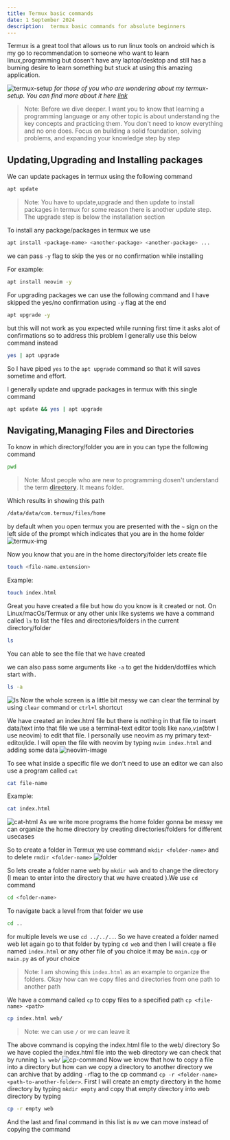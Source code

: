 ```yaml
--- 
title: Termux basic commands
date: 1 September 2024
description:  termux basic commands for absolute beginners 
--- 
```


Termux is a great tool that allows us to run linux tools on android which is my go to recommendation to someone who want to learn linux,programming but dosen't have any laptop/desktop and still has a burning desire to learn something but stuck at using this amazing application.

![termux-setup](https://github.com/Srinath10X/termux-setup/blob/main/.github/assets/termux-setup.jpg?raw=true)
*for those of you who are wondering about my termux-setup. You can find more about it here [link](https://github.com/Srinath10X/termux-setup)*

> Note: Before we dive deeper. I want you to know that learning a programming language or any other topic is about understanding the key concepts and practicing them. You don't need to know everything and no one does. Focus on building a solid foundation, solving problems, and expanding your knowledge step by step 

## Updating,Upgrading and Installing packages
We can update packages in termux using the following command
```bash
apt update
```
> Note: You have to update,upgrade and then update to install packages in termux for some reason there is another update step. The upgrade step is below the installation section

To install any package/packages in termux we use 
```bash
apt install <package-name> <another-package> <another-package> ...
```
we can pass `-y` flag to skip the yes or no confirmation while installing 

For example:
```bash
apt install neovim -y
```
For upgrading packages we can use the following command and I have skipped the yes/no confirmation using `-y` flag at the end
```bash
apt upgrade -y
```
but this will not work as you expected while running first time it asks alot of confirmations so to address this problem I generally use this below command instead
```bash
yes | apt upgrade
```
So I have piped `yes` to the `apt upgrade` command so that it will saves sometime and effort.

I generally update and upgrade packages in termux with this single command
```bash
apt update && yes | apt upgrade 
```
## Navigating,Managing Files and Directories

To know in which directory/folder you are in you can type the following command

```bash
pwd
```
> Note: Most people who are new to programming dosen't understand the term <u>**directory**</u>. It means folder.

Which results in showing this path
```bash
/data/data/com.termux/files/home
```
by default when you open termux you are presented with the `~` sign on the left side of the prompt which indicates that you are in the home folder 
![termux-img](https://github.com/Srinath10X/personal-blog/blob/assets/Blog/termux/pwd.png?raw=true)

Now you know that you are in the home directory/folder lets create file 
```bash
touch <file-name.extension>
```
Example: 
```bash
touch index.html
```
Great you have created a file but how do you know is it created or not. On Linux/macOs/Termux or any other unix like systems we have a command called `ls` to list the files and directories/folders in the current directory/folder
```bash
ls
```
You can able to see the file that we have created

we can also pass some arguments like `-a` to get the hidden/dotfiles which start with`.`
```bash
ls -a
```
![ls](https://github.com/Srinath10X/personal-blog/blob/assets/Blog/termux/create-file.png?raw=true)
Now the whole screen is a little bit messy we can clear the terminal by using `clear` command or `ctrl+l` shortcut

We have created an index.html file but there is nothing in that file to insert data/text into that file we use a terminal-text editor tools like `nano`,`vim`(btw I use neovim) to edit that file. I personally use neovim as my primary text-editor/ide. I will open the file with neovim by typing `nvim index.html` and adding some data 
![neovim-image](https://github.com/Srinath10X/personal-blog/blob/assets/Blog/termux/neovim-coding-html.png?raw=true)

To see what inside a specific file we don't need to use an editor we can also use a program called `cat` 
```bash
cat file-name
```
Example:
```bash
cat index.html
```
![cat-html](https://github.com/Srinath10X/personal-blog/blob/assets/Blog/termux/cat-html.png?raw=true)
As we write more programs the home folder gonna be messy we can organize the home directory by creating directories/folders for different usecases

So to create a folder in Termux we use command `mkdir <folder-name>` and to delete `rmdir <folder-name>`
![folder](https://github.com/Srinath10X/personal-blog/blob/assets/Blog/termux/mkdir.png?raw=true)

So lets create a folder name web by `mkdir web` and to change the directory (I mean to enter into the directory that we have created ).We use `cd` command 
```bash
cd <folder-name>
```
To navigate back a level from that folder we use 
```bash
cd ..
```
for multiple levels we use `cd ../../..`. So we have created a folder named web let again go to that folder by typing `cd web` and then I will create a file named `index.html` or any other file of you choice it may be `main.cpp` or `main.py` as of your choice

> Note: I am showing this `index.html` as an example to organize the folders.
Okay how can we copy files and directories from one path to another path

We have a command called `cp` to copy files to a specified path `cp <file-name> <path>`
```bash
cp index.html web/
```
> Note: we can use `/` or we can leave it 

The above command is copying the index.html file to the web/ directory 
So we have copied the index.html file into the web directory we can check that by running `ls web/`
![cp-command](https://github.com/Srinath10X/personal-blog/blob/assets/Blog/termux/cp-command.png?raw=true)
Now we know that how to copy a file into a directory but how can we copy a directory to another directory we can archive that by adding `-r`flag to the cp command `cp -r <folder-name> <path-to-another-folder>`. First I will create an empty directory in the home directory by typing `mkdir empty` and copy that empty directory into web directory by typing
```bash
cp -r empty web
```
And the last and final command in this list is `mv` we can move instead of copying the command 
